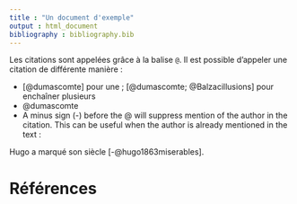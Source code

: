 ```yaml
---
title : "Un document d'exemple"
output : html_document
bibliography : bibliography.bib
---
```


Les citations sont appelées grâce à la balise `@`. Il est possible d'appeler une citation de différente manière :

* [@dumascomte] pour une ; [@dumascomte; @Balzacillusions] pour enchaîner plusieurs
* @dumascomte
* A minus sign (-) before the @ will suppress mention of the author in the citation. This can be useful when the author is already mentioned in the text :

Hugo a marqué son siècle [-@hugo1863miserables].


# Références